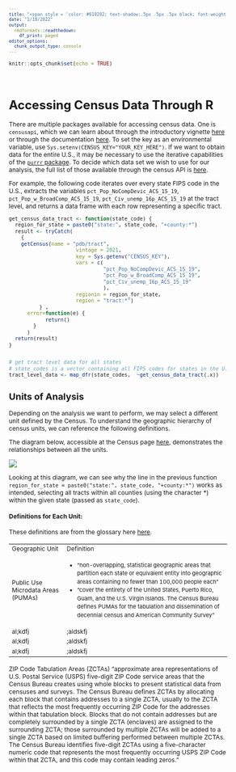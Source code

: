 ```yaml
---
title: "<span style = 'color: #610202; text-shadow:.5px .5px .5px black; font-weight: bold; '> • Census Data Reference Sheet •</span>"
date: "1/18/2022"
output: 
  rmdformats::readthedown:
    df_print: paged
editor_options: 
  chunk_output_type: console
---
```


<style type="text/css">
/* style information here: https://stackoverflow.com/questions/25646333/code-chunk-font-size-in-rmarkdown-with-knitr-and-latex */

body, td {
   font-size: 12px;
}
code.r {
/* this controls font size for code echoed from the chunk */
  font-size: 10px;
}
pre {
 /* this controls font size in the chunk */
  font-size: 10px;
}
li {
  font-size: 11px;
  line-height: 1.5;
}
</style>



```r
knitr::opts_chunk$set(echo = TRUE)
```

<br>

# Accessing Census Data Through R 

There are multiple packages available for accessing census data. One is ```censusapi```, which we can learn about through the introductory vignette [here](https://cran.r-project.org/web/packages/censusapi/vignettes/getting-started.html) or through the documentation [here](https://cran.r-project.org/web/packages/censusapi/censusapi.pdf). To set the key as an environmental variable, use ``` Sys.setenv(CENSUS_KEY="YOUR_KEY_HERE")```.  If we want to obtain data for the entire U.S., it may be necessary to use the iterative capabilities of the [```purrr``` package](https://cran.r-project.org/web/packages/purrr/purrr.pdf).  To decide which data set we wish to use for our analysis, the full list of those available through the census API is [here](https://api.census.gov/data.html). 

For example, the following code iterates over every state FIPS code in the U.S., extracts the variables ```pct_Pop_NoCompDevic_ACS_15_19```, ```pct_Pop_w_BroadComp_ACS_15_19```, ```pct_Civ_unemp_16p_ACS_15_19``` at the tract level, and returns a data frame with each row representing a specific tract.



```r

get_census_data_tract <- function(state_code) {
  region_for_state = paste0("state:", state_code, "+county:*")
  result <- tryCatch( 
    {
    getCensus(name = "pdb/tract",
                      vintage = 2021,
                      key = Sys.getenv("CENSUS_KEY"),
                      vars = c( 
                               "pct_Pop_NoCompDevic_ACS_15_19",
                               "pct_Pop_w_BroadComp_ACS_15_19",
                               "pct_Civ_unemp_16p_ACS_15_19"
                               ),
                      regionin = region_for_state,
                      region = "tract:*")
          } ,
      error=function(e) {
            return()
        } 
      )
  return(result)
}


# get tract level data for all states
# state_codes is a vector containing all FIPS codes for states in the U.S.
tract_level_data <- map_dfr(state_codes,  ~get_census_data_tract(.x))

```

## Units of Analysis


Depending on the analysis we want to perform, we may select a different unit defined by the Census. To understand the geographic hierarchy of census units, we can reference the following definitions. 


The diagram below, accessible at the Census page [here](https://www2.census.gov/geo/pdfs/reference/geodiagram.pdf), demonstrates the relationships between all the units.

![](./images/census_units_diagram.png)

Looking at this diagram, we can see why the line in the previous function ```region_for_state = paste0("state:", state_code, "+county:*")``` works as intended, selecting all tracts within all counties (using the character *) within the given state (passed as ```state_code```). 


#### Definitions for Each Unit: 

These definitions are from the glossary here [here](https://www.census.gov/programs-surveys/geography/about/glossary.html#:~:text=Block%20Groups%20(BGs)%20are%20statistical,data%20and%20control%20block%20numbering). 

<table>
  <tr><td>Geographic Unit</td><td>Definition</td>
  <tr><td>Public Use Microdata Areas (PUMAs)</td><td>-  "non-overlapping, statistical geographic areas that partition each state or equivalent entity into geographic areas containing no fewer than 100,000 people each"<br>
  -  "cover the entirety of the United States, Puerto Rico, Guam, and the U.S. Virgin Islands. The Census Bureau defines PUMAs for the tabulation and dissemination of decennial census and American Community Survey"</td>
  <tr><td>al;kdfj</td><td>;aldskfj</td>
  <tr><td>al;kdfj</td><td>;aldskfj</td>
  <tr><td>al;kdfj</td><td>;aldskfj</td>

</table>


ZIP Code Tabulation Areas (ZCTAs)  "approximate area representations of U.S. Postal Service (USPS) five-digit ZIP Code service areas that the Census Bureau creates using whole blocks to present statistical data from censuses and surveys. The Census Bureau defines ZCTAs by allocating each block that contains addresses to a single ZCTA, usually to the ZCTA that reflects the most frequently occurring ZIP Code for the addresses within that tabulation block. Blocks that do not contain addresses but are completely surrounded by a single ZCTA (enclaves) are assigned to the surrounding ZCTA; those surrounded by multiple ZCTAs will be added to a single ZCTA based on limited buffering performed between multiple ZCTAs. The Census Bureau identifies five-digit ZCTAs using a five-character numeric code that represents the most frequently occurring USPS ZIP Code within that ZCTA, and this code may contain leading zeros."
